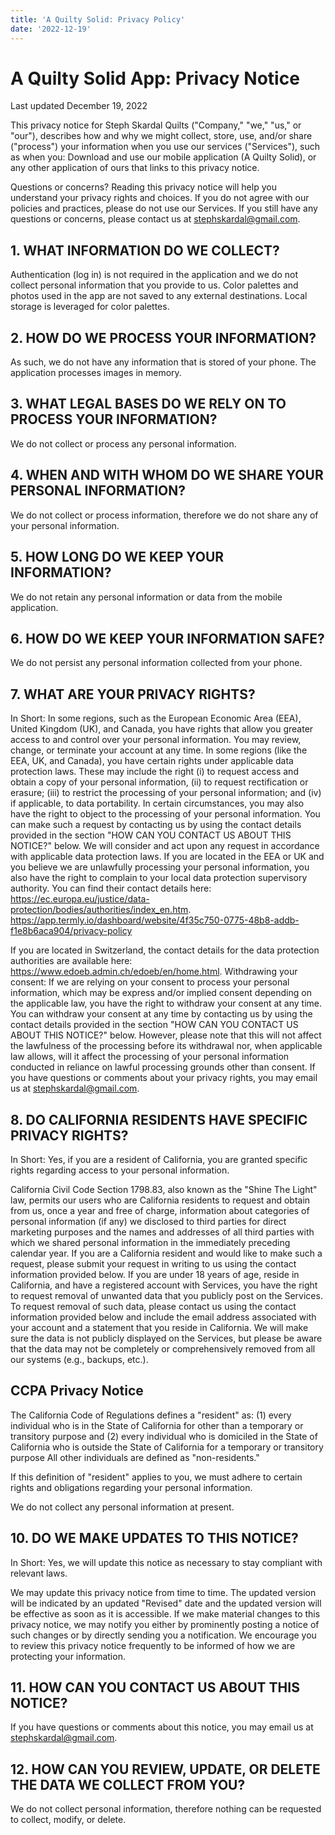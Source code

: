 ```yaml
---
title: 'A Quilty Solid: Privacy Policy'
date: '2022-12-19'
---
```


# A Quilty Solid App: Privacy Notice

Last updated December 19, 2022

This privacy notice for Steph Skardal Quilts ("Company," "we," "us," or "our"), describes how and why we might collect, store, use, and/or share ("process") your information when you use our services ("Services"), such as when you:
Download and use our mobile application (A Quilty Solid), or any other application of ours that links to this privacy notice.

Questions or concerns? Reading this privacy notice will help you understand your privacy rights and choices. If you do not agree with our policies and practices, please do not use our Services. If you still have any questions or concerns, please contact us at stephskardal@gmail.com.

## 1. WHAT INFORMATION DO WE COLLECT?

Authentication (log in) is not required in the application and we do not collect personal information that you provide to us. Color palettes and photos used in the app are not saved to any external destinations. Local storage is leveraged for color palettes.

## 2. HOW DO WE PROCESS YOUR INFORMATION?

As such, we do not have any information that is stored of your phone. The application processes images in memory.

## 3. WHAT LEGAL BASES DO WE RELY ON TO PROCESS YOUR INFORMATION?

We do not collect or process any personal information.

## 4. WHEN AND WITH WHOM DO WE SHARE YOUR PERSONAL INFORMATION?

We do not collect or process information, therefore we do not share any of your personal information.

## 5. HOW LONG DO WE KEEP YOUR INFORMATION?

We do not retain any personal information or data from the mobile application.

## 6. HOW DO WE KEEP YOUR INFORMATION SAFE?

We do not persist any personal information collected from your phone.

## 7. WHAT ARE YOUR PRIVACY RIGHTS?

In Short: In some regions, such as the European Economic Area (EEA), United Kingdom (UK), and Canada, you have rights that allow you greater access to and control over your personal information. You may review, change, or terminate your account at any time.
In some regions (like the EEA, UK, and Canada), you have certain rights under applicable data protection laws. These may include the right (i) to request access and obtain a copy of your personal information, (ii) to request rectification or erasure; (iii) to restrict the processing of your personal information; and (iv) if applicable, to data portability. In certain circumstances, you may also have the right to object to the processing of your personal information. You can make such a request by contacting us by using the contact details provided in the section "HOW CAN YOU CONTACT US ABOUT THIS NOTICE?" below.
We will consider and act upon any request in accordance with applicable data protection laws.
If you are located in the EEA or UK and you believe we are unlawfully processing your personal information, you also have the right to complain to your local data protection supervisory authority. You can find their contact details here: https://ec.europa.eu/justice/data-protection/bodies/authorities/index_en.htm.
https://app.termly.io/dashboard/website/4f35c750-0775-48b8-addb-f1e8b6aca904/privacy-policy

If you are located in Switzerland, the contact details for the data protection authorities are available here: https://www.edoeb.admin.ch/edoeb/en/home.html.
Withdrawing your consent: If we are relying on your consent to process your personal information, which may be express and/or implied consent depending on the applicable law, you have the right to withdraw your consent at any time. You can withdraw your consent at any time by contacting us by using the contact details provided in the section "HOW CAN YOU CONTACT US ABOUT THIS NOTICE?" below.
However, please note that this will not affect the lawfulness of the processing before its withdrawal nor, when applicable law allows, will it affect the processing of your personal information conducted in reliance on lawful processing grounds other than consent.
If you have questions or comments about your privacy rights, you may email us at stephskardal@gmail.com.

## 8. DO CALIFORNIA RESIDENTS HAVE SPECIFIC PRIVACY RIGHTS?

In Short: Yes, if you are a resident of California, you are granted specific rights regarding access to your personal information.

California Civil Code Section 1798.83, also known as the "Shine The Light" law, permits our users who are California residents to request and obtain from us, once a year and free of charge, information about categories of personal information (if any) we disclosed to third parties for direct marketing purposes and the names and addresses of all third parties with which we shared personal information in the immediately preceding calendar year. If you are a California resident and would like to make such a request, please submit your request in writing to us using the contact information provided below.
If you are under 18 years of age, reside in California, and have a registered account with Services, you have the right to request removal of unwanted data that you publicly post on the Services. To request removal of such data, please contact us using the contact information provided below and include the email address associated with your account and a statement that you reside in California. We will make sure the data is not publicly displayed on the Services, but please be aware that the data may not be completely or comprehensively removed from all our systems (e.g., backups, etc.).

## CCPA Privacy Notice

The California Code of Regulations defines a "resident" as:
(1) every individual who is in the State of California for other than a temporary or transitory purpose and
(2) every individual who is domiciled in the State of California who is outside the State of California for a temporary or transitory purpose
All other individuals are defined as "non-residents."

If this definition of "resident" applies to you, we must adhere to certain rights and obligations regarding your personal information.

We do not collect any personal information at present.

## 10. DO WE MAKE UPDATES TO THIS NOTICE?

In Short: Yes, we will update this notice as necessary to stay compliant with relevant laws.

We may update this privacy notice from time to time. The updated version will be indicated by an updated "Revised" date and the updated version will be effective as soon as it is accessible. If we make material changes to this privacy notice, we may notify you either by prominently posting a notice of such changes or by directly sending you a notification. We encourage you to review this privacy notice frequently to be informed of how we are protecting your information.

## 11. HOW CAN YOU CONTACT US ABOUT THIS NOTICE?

If you have questions or comments about this notice, you may email us at stephskardal@gmail.com.

## 12. HOW CAN YOU REVIEW, UPDATE, OR DELETE THE DATA WE COLLECT FROM YOU?

We do not collect personal information, therefore nothing can be requested to collect, modify, or delete.
